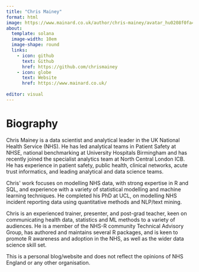 ```yaml
---
title: "Chris Mainey"
format: html
image: https://www.mainard.co.uk/author/chris-mainey/avatar_hu0208f0fa48d876a77ce067cc8ef77eee_20273_270x270_fill_q90_lanczos_center.jpg
about:
  template: solana
  image-width: 10em
  image-shape: round
  links:
    - icon: github
      text: Github
      href: https://github.com/chrismainey
    - icon: globe
      text: Website
      href: https://www.mainard.co.uk/
  
editor: visual
---
```


# Biography

Chris Mainey is a data scientist and analytical leader in the UK National Health Service (NHS). He has led analytical teams in Patient Safety at NHSE, national benchmarking at University Hospitals Birmingham and has recently joined the specialist analytics team at North Central London ICB. He has experience in patient safety, public health, clinical networks, acute trust informatics, and leading analytical and data science teams.

Chris\' work focuses on modelling NHS data, with strong expertise in R and SQL, and experience with a variety of statistical modelling and machine learning techniques. He completed his PhD at UCL, on modelling NHS incident reporting data using quantitative methods and NLP/text mining.

Chris is an experienced trainer, presenter, and post-grad teacher, keen on communicating health data, statistics and ML methods to a variety of audiences. He is a member of the NHS-R community Technical Advisory Group, has authored and maintains several R packages, and is keen to promote R awareness and adoption in the NHS, as well as the wider data science skill set.

This is a personal blog/website and does not reflect the opinions of NHS England or any other organisation.
